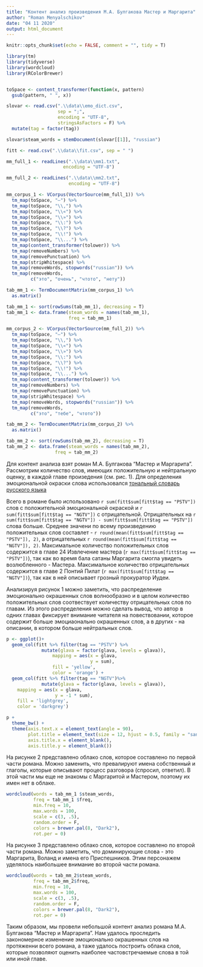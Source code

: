 ```yaml
---
title: "Контент анализ произведения М.А. Булгакова Мастер и Маргарита"
author: "Roman Menyalschikov"
date: "04 11 2020"
output: html_document
---
```


```r
knitr::opts_chunk$set(echo = FALSE, comment = "", tidy = T)

library(tm)
library(tidyverse)
library(wordcloud)
library(RColorBrewer)


toSpace <- content_transformer(function(x, pattern)
  gsub(pattern, " ", x))

slovar <- read.csv(".\\data\\emo_dict.csv", 
                   sep = ";",
                   encoding = "UTF-8",
                   stringsAsFactors = F) %>% 
  mutate(tag = factor(tag))

slovar$steam_words = stemDocument(slovar[[1]], "russian")

fitt <- read.csv(".\\data\\fit.csv", sep = " ")

mm_full_1 <- readLines(".\\data\\mm1.txt", 
                     encoding = "UTF-8")

mm_full_2 <- readLines(".\\data\\mm2.txt", 
                       encoding = "UTF-8")

mm_corpus_1 <- VCorpus(VectorSource(mm_full_1)) %>% 
  tm_map(toSpace, "–") %>%
  tm_map(toSpace, "\\,") %>% 
  tm_map(toSpace, "\\«") %>% 
  tm_map(toSpace, "\\»") %>% 
  tm_map(toSpace, "\\:") %>% 
  tm_map(toSpace, "\\?") %>% 
  tm_map(toSpace, "\\!") %>% 
  tm_map(toSpace, "\\...") %>% 
  tm_map(content_transformer(tolower)) %>% 
  tm_map(removeNumbers) %>% 
  tm_map(removePunctuation) %>% 
  tm_map(stripWhitespace) %>% 
  tm_map(removeWords, stopwords("russian")) %>% 
  tm_map(removeWords,
         c("это", "очень", "чтото", "нету"))

tab_mm_1 <- TermDocumentMatrix(mm_corpus_1) %>% 
  as.matrix()

tab_mm_1 <- sort(rowSums(tab_mm_1), decreasing = T)
tab_mm_1 <- data.frame(steam_words = names(tab_mm_1),
                       freq = tab_mm_1)

mm_corpus_2 <- VCorpus(VectorSource(mm_full_2)) %>% 
  tm_map(toSpace, "–") %>%
  tm_map(toSpace, "\\,") %>% 
  tm_map(toSpace, "\\«") %>% 
  tm_map(toSpace, "\\»") %>% 
  tm_map(toSpace, "\\:") %>% 
  tm_map(toSpace, "\\?") %>% 
  tm_map(toSpace, "\\!") %>% 
  tm_map(toSpace, "\\...") %>% 
  tm_map(content_transformer(tolower)) %>% 
  tm_map(removeNumbers) %>% 
  tm_map(removePunctuation) %>% 
  tm_map(stripWhitespace) %>% 
  tm_map(removeWords, stopwords("russian")) %>% 
  tm_map(removeWords,
         c("это", "тебе", "чтото"))

tab_mm_2 <- TermDocumentMatrix(mm_corpus_2) %>% 
  as.matrix()

tab_mm_2 <- sort(rowSums(tab_mm_2), decreasing = T)
tab_mm_2 <- data.frame(steam_words = names(tab_mm_2),
                  freq = tab_mm_2)

```

Для контент анализа взят роман М.А. Булгакова "Мастер и Маргарита". Рассмотрим
количество слов, имеющих положительную и нейтральную оценку, в каждой главе произедения (см. рис. 1). Для определения эмоциональной окраски слова использовался [тональный словарь русского языка](https://github.com/dkulagin/kartaslov/tree/master/dataset/emo_dict)

Всего в романе было использовано `r sum(fitt$sum[fitt$tag == "PSTV"])` слов с положительной эмоциональной окраской и `r sum(fitt$sum[fitt$tag == "NGTV"])` с отрицательной. Отрицательных на `r sum(fitt$sum[fitt$tag == "NGTV"]) - sum(fitt$sum[fitt$tag == "PSTV"])` слова больше. Среднее значени по всему произведению положительных слов составлет - `r round(mean(fitt$sum[fitt$tag == "PSTV"]), 2)`, а отрицательных `r round(mean(fitt$sum[fitt$tag == "NGTV"]), 2)`. Максимальное количество положительных слов содержится в главе 24 Извлечение мастера (`r max(fitt$sum[fitt$tag == "PSTV"])`), так как во время бала сатаны Маргарита смогла увидеть возлюбленного - Мастера. Максимальное количество отрицательных содержится в главе 2 Понтий Пилат (`r max(fitt$sum[fitt$tag == "NGTV"])`), так как в ней описывает грозный прокуратор Иудеи.

Анализируя рисунок 1 можно заметить, что распределение эмоционально окрашенных слов волнообразно и в целом количество положительных слов соотвествует количеству отрицательных слов по главам. Из этого распределения можно сделать вывод, что автор в одних главах фиксирует внимание читателя на повествовании, которое содержит больше эмоциаонально окрашенных слов, а в других - на описании, в котором больше нейтральных слов. 

```r
p <- ggplot()+
  geom_col(fitt %>% filter(tag == "PSTV") %>%
             mutate(glava = factor(glava, levels = glava)), 
                 mapping = aes(x = glava,
                               y = sum),
                 fill = 'yellow',
                 color = 'orange') +
  geom_col(fitt %>% filter(tag == "NGTV")%>%
             mutate(glava = factor(glava, levels = glava)),
    mapping = aes(x = glava, 
                  y = -1 * sum),
    fill = 'lightgrey',
    color = 'darkgrey')

p +
  theme_bw() +
  theme(axis.text.x = element_text(angle = 90),
        plot.title = element_text(size = 12, hjust = 0.5, family = "sans"),
        axis.title.x = element_blank(),
        axis.title.y = element_blank())
```

На рисунке 2 представлено облако слов, которое составлено по первой части романа. Можно заменить, что превалируют имена собственный и глаголы, которые описывают процесс разговора (спросил, ответил). В этой части мы еще не знакомы с Маргаритой и Мастером, поэтому их имен нет в облаке.

```r
wordcloud(words = tab_mm_1 $steam_words, 
          freq = tab_mm_1 $freq,
          min.freq = 10,
          max.words = 100,
          scale = c(3, .5), 
          random.order = F,
          colors = brewer.pal(8, "Dark2"),
          rot.per = 0)
```

На рисунке 3 представлено облако слов, которое составлено по второй части романа. Можно заметить, что доминирующие слова - это Маргарита, Воланд и имена его Приспешников. Этим персонажем уделялось наибольшее внимание во второй части романа.

```r
wordcloud(words = tab_mm_2$steam_words, 
          freq = tab_mm_2$freq,
          min.freq = 10,
          max.words = 100,
          scale = c(3, .5), 
          random.order = F,
          colors = brewer.pal(8, "Dark2"),
          rot.per = 0)
```

Таким образом, мы провели небольшой контент анализ романа М.А. Булгакова "Мастер и Маргарита". Нам удалось проследить закономерное изменение эмоционально окрашенных слов на протяженни всего романа, а таже удалось построить облака слов, которые позволяют оценить наиболее частовстречаемые слова в той или иной главе.







